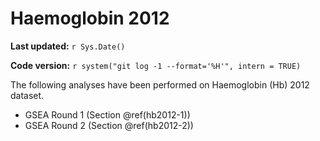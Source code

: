 # Haemoglobin 2012

**Last updated:** `r Sys.Date()`

**Code version:** `r system("git log -1 --format='%H'", intern = TRUE)`

The following analyses have been performed on Haemoglobin (Hb) 2012 dataset.

- GSEA Round 1 (Section \@ref(hb2012-1))
- GSEA Round 2 (Section \@ref(hb2012-2))
